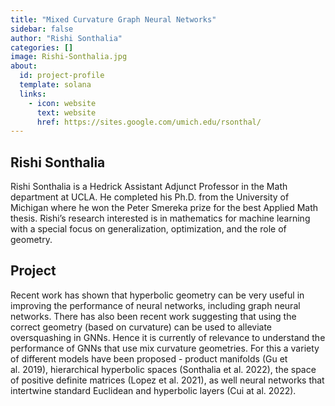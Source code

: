 ```yaml
---
title: "Mixed Curvature Graph Neural Networks"
sidebar: false
author: "Rishi Sonthalia"
categories: []
image: Rishi-Sonthalia.jpg
about:
  id: project-profile
  template: solana
  links:
    - icon: website
      text: website
      href: https://sites.google.com/umich.edu/rsonthal/
---
```

## Rishi Sonthalia
Rishi Sonthalia is a Hedrick Assistant Adjunct Professor in the Math department at UCLA. He completed his Ph.D. from the University of Michigan where he won the Peter Smereka prize for the best Applied Math thesis. Rishi's research interested is in mathematics for machine learning with a special focus on generalization, optimization, and the role of geometry.


## Project
Recent work has shown that hyperbolic geometry can be very useful in improving the performance of neural networks, including graph neural networks. There has also been recent work suggesting that using the correct geometry (based on curvature) can be used to alleviate oversquashing in GNNs. Hence it is currently of relevance to understand the performance of GNNs that use mix curvature geometries. For this a variety of different models have been proposed - product manifolds (Gu et al. 2019), hierarchical hyperbolic spaces (Sonthalia et al. 2022), the space of positive definite matrices (Lopez et al. 2021), as well neural networks that intertwine standard Euclidean and hyperbolic layers (Cui at al. 2022).

